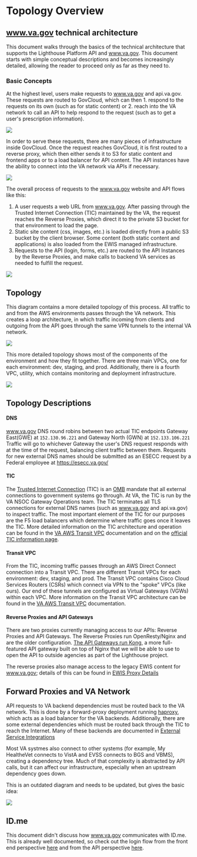 # Topology Overview

## www.va.gov technical architecture

This document walks through the basics of the technical architecture that supports the Lighthouse Platform API and www.va.gov. This document starts with simple conceptual descriptions and becomes increasingly detailed, allowing the reader to proceed only as far as they need to.

### Basic Concepts

At the highest level, users make requests to www.va.gov and api.va.gov.  These requests are routed to GovCloud, which can then 1. respond to the requests on its own (such as for static content) or 2. reach into the VA network to call an API to help respond to the request (such as to get a user's prescription information).

![](./images/ConceptualArchitecture.png)

In order to serve these requests, there are many pieces of infrastructure inside GovCloud. Once the request reaches GovCloud, it is first routed to a reverse proxy, which then either sends it to S3 for static content and frontend apps or to a load balancer for API content. The API instances have the ability to connect into the VA network via APIs if necessary.

![](./images/SlightlyMoreDetailedConceptualArchitecture.png)

The overall process of requests to the www.va.gov website and API flows like this:

1. A user requests a web URL from www.va.gov. After passing through the Trusted Internet Connection (TIC) maintained by the VA, the request reaches the Reverse Proxies, which direct it to the private S3 bucket for that environment to load the page.
1. Static site content (css, images, etc.) is loaded directly from a public S3 bucket by the client browser. Some content (both static content and applications) is also loaded from the EWIS managed infrastructure.
1. Requests to the API (login, forms, etc.) are routed to the API Instances by the Reverse Proxies, and make calls to backend VA services as needed to fulfill the request.

![](./images/vagov-Data-Flow-Basics.png)

## Topology

This diagram contains a more detailed topology of this process. All traffic to and from the AWS environments passes through the VA network. This creates a loop architecture, in which traffic incoming from clients and outgoing from the API goes through the same VPN tunnels to the internal VA network.

![](./images/vagov-aws-topology.png)

This more detailed topology shows most of the components of the environment and how they fit together. There are three main VPCs, one for each environment: dev, staging, and prod. Additionally, there is a fourth VPC, utility, which contains monitoring and deployment infrastructure.

![](./images/vagov-detailed-topology.png)

## Topology Descriptions

#### DNS
www.va.gov DNS round robins between two actual TIC endpoints Gateway East(GWE) at `152.130.96.221` and Gateway North (GWN) at `152.133.106.221` Traffic will go to whichever Gateway the user's DNS request responds with at the time of the request, balancing client traffic between them. Requests for new external DNS names should be submitted as an ESECC request by a Federal employee at https://esecc.va.gov/

#### TIC
The [Trusted Internet Connection](https://en.wikipedia.org/wiki/Trusted_Internet_Connection) (TIC) is an [OMB](https://en.wikipedia.org/wiki/Office_of_Management_and_Budget) mandate that all external connections to government systems go through. At VA, the TIC is run by the VA NSOC Gateway Operations team.  The TIC terminates all TLS connections for external DNS names (such as www.va.gov and api.va.gov) to inspect traffic. The most important element of the TIC for our purposes are the F5 load balancers which determine where traffic goes once it leaves the TIC. More detailed information on the TIC architecture and operation can be found in the [VA AWS Transit VPC](https://github.com/department-of-veterans-affairs/devops/blob/master/docs/aws-dx-transit-spoke-architecture/architecture.md) documentation and on the [official TIC information page](https://www.dhs.gov/trusted-internet-connections).

#### Transit VPC
From the TIC, incoming traffic passes through an AWS Direct Connect connection into a Transit VPC. There are different Transit VPCs for each environment: dev, staging, and prod. The Transit VPC contains Cisco Cloud Services Routers (CSRs) which connect via VPN to the "spoke" VPCs (like ours). Our end of these tunnels are configured as Virtual Gateways (VGWs) within each VPC. More information on the Transit VPC architecture can be found in the [VA AWS Transit VPC](https://github.com/department-of-veterans-affairs/devops/blob/master/docs/aws-dx-transit-spoke-architecture/architecture.md) documentation.

#### Reverse Proxies and API Gateways
There are two proxies currently managing access to our APIs: Reverse Proxies and API Gateways. The Reverse Proxies run OpenResty/Nginx and are the older configuration. [The API Gateways run Kong](https://github.com/department-of-veterans-affairs/vets-contrib/blob/master/Developer%20Process/Kong/Overview.md), a more full-featured API gateway built on top of Nginx that we will be able to use to open the API to outside agencies as part of the Lighthouse project.

The reverse proxies also manage access to the legacy EWIS content for www.va.gov; details of this can be found in [EWIS Proxy Details](https://github.com/department-of-veterans-affairs/vets.gov-team/Work%20Practices/Engineering/EWIS-proxy-details.md)

## Forward Proxies and VA Network

API requests to VA backend dependencies must be routed back to the VA network. This is done by a forward-proxy deployment running [haproxy](http://www.haproxy.org/), which acts as a load balancer for the VA backends. Additionally, there are some external dependencies which must be routed back through the TIC to reach the Internet. Many of these backends are documented in [External Service Integrations](https://github.com/department-of-veterans-affairs/devops/tree/master/docs/External%20Service%20Integrations)

Most VA systmes also connect to other systems (for example, My HealtheVet connects to VistA and EVSS connects to BGS and VBMS), creating a dependency tree. Much of that complexity is abstracted by API calls, but it can affect our infrastructure, especially when an upstream dependency goes down.

This is an outdated diagram and needs to be updated, but gives the basic idea:

![](./images/VAConnections.png)


## ID.me

This document didn't discuss how www.va.gov communicates with ID.me. This is already well documented, so check out the login flow from the front end perspective [here](https://github.com/department-of-veterans-affairs/www.va.gov-team/blob/master/Products/Identity/reference_documents/Login/FE_login_and_logout.md) and from the API perspective [here](https://github.com/department-of-veterans-affairs/www.va.gov-team/blob/master/Products/Identity/reference_documents/Auth/authentication_and_authorization.md).